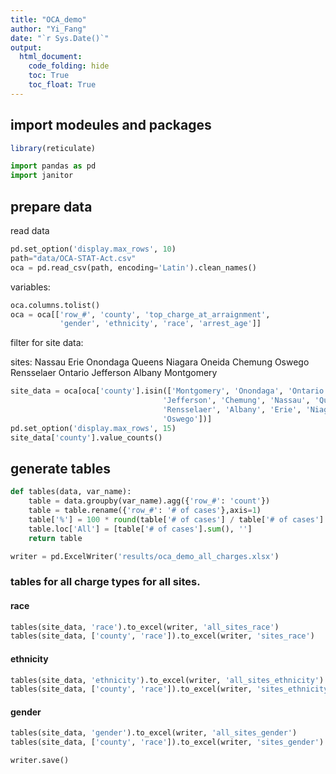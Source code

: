 ```yaml
---
title: "OCA_demo"
author: "Yi_Fang"
date: "`r Sys.Date()`"
output: 
  html_document:
    code_folding: hide
    toc: True
    toc_float: True
---
```


## import modeules and packages

```r
library(reticulate)
```

```python
import pandas as pd
import janitor
```


## prepare data

read data

```python
pd.set_option('display.max_rows', 10)
path="data/OCA-STAT-Act.csv"
oca = pd.read_csv(path, encoding='Latin').clean_names()
```

variables:

```python
oca.columns.tolist()
oca = oca[['row_#', 'county', 'top_charge_at_arraignment', 
           'gender', 'ethnicity', 'race', 'arrest_age']]
```

filter for site data: 

sites: 
Nassau Erie Onondaga Queens 
Niagara Oneida Chemung Oswego 
Rensselaer Ontario Jefferson Albany 
Montgomery

```python
site_data = oca[oca['county'].isin(['Montgomery', 'Onondaga', 'Ontario', 'Oneida',
                                  'Jefferson', 'Chemung', 'Nassau', 'Queens', 
                                  'Rensselaer', 'Albany', 'Erie', 'Niagara',
                                  'Oswego'])]
pd.set_option('display.max_rows', 15)
site_data['county'].value_counts()
```

## generate tables

```python
def tables(data, var_name):
    table = data.groupby(var_name).agg({'row_#': 'count'})
    table = table.rename({'row_#': '# of cases'},axis=1)
    table['%'] = 100 * round(table['# of cases'] / table['# of cases'].sum(), 4)
    table.loc['All'] = [table['# of cases'].sum(), ''] 
    return table
```

```python
writer = pd.ExcelWriter('results/oca_demo_all_charges.xlsx')
```

### tables for all charge types for all sites.
#### race

```python
tables(site_data, 'race').to_excel(writer, 'all_sites_race')
tables(site_data, ['county', 'race']).to_excel(writer, 'sites_race')
```
#### ethnicity

```python
tables(site_data, 'ethnicity').to_excel(writer, 'all_sites_ethnicity')
tables(site_data, ['county', 'race']).to_excel(writer, 'sites_ethnicity')
```

#### gender 
```python
tables(site_data, 'gender').to_excel(writer, 'all_sites_gender')
tables(site_data, ['county', 'race']).to_excel(writer, 'sites_gender')
```

```python
writer.save()
```


